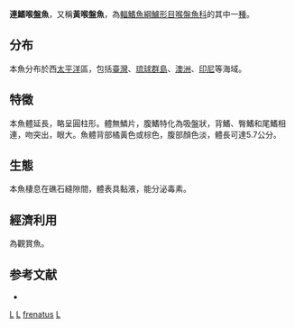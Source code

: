 {{Speciesbox
| genus = Lepadichthys
| species = frenatus
| status = NE
| status_system = IUCN3.1
| authority = [[Waite|Waite]], 1904
| synonyms = *''Aspasma misakia''<br /><small>Tanaka, 1908</small>
*''Lepidichthys frenatus''<br /><small>Waite, 1904</small>
}}

'''連鰭喉盤魚'''，又稱'''黃喉盤魚'''，為[[輻鰭魚綱|輻鰭魚綱]][[鱸形目|鱸形目]][[喉盤魚科|喉盤魚科]]的其中一[[種|種]]。

==分布==
本魚分布於西[[太平洋|太平洋]]區，包括[[臺灣|臺灣]]、[[琉球群島|琉球群島]]、[[澳洲|澳洲]]、[[印尼|印尼]]等海域。

==特徵==
本魚體延長，略呈圓柱形。體無鱗片，腹鰭特化為吸盤狀，背鰭、臀鰭和尾鰭相連，吻突出，眼大。魚體背部橘黃色或棕色，腹部顏色淡，體長可達5.7公分。

==生態==
本魚棲息在礁石縫隙間，體表具黏液，能分泌毒素。

==經濟利用==
為觀賞魚。

==参考文献==
*{{FishBase_species|genus=Lepadichthys|species=frenatus|year=2011|month=12}}

{{Taxonbar}}

[[Category:觀賞魚|L]]
[[Category:有毒魚類|L]]
[[Category:連鰭喉盤鱼属|frenatus]]
[[Category:1904年描述的魚類|L]]


{{鲈形目小作品}}